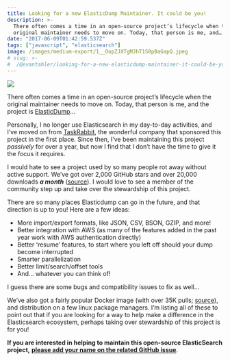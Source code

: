 ```yaml
---
title: Looking for a new ElasticDump Maintainer. It could be you!
description: >-
  There often comes a time in an open-source project’s lifecycle when the
  original maintainer needs to move on. Today, that person is me, and…
date: "2017-06-09T01:42:59.537Z"
tags: ["javascript", "elasticsearch"]
image: /images/medium-export/1__OopZJXTgMJhT1S0pBaGapQ.jpeg
# slug: >-
#  /@evantahler/looking-for-a-new-elasticdump-maintainer-it-could-be-you-32a45fefb396
---
```


![](/images/medium-export/1__OopZJXTgMJhT1S0pBaGapQ.jpeg)

There often comes a time in an open-source project’s lifecycle when the original maintainer needs to move on. Today, that person is me, and the project is [ElasticDump](https://github.com/taskrabbit/elasticsearch-dump)…

Personally, I no longer use Elasticsearch in my day-to-day activities, and I’ve moved on from [TaskRabbit](https://www.taskrabbit.com), the wonderful company that sponsored this project in the first place. Since then, I’ve been maintaining this project _passively_ for over a year, but now I find that I don’t have the time to give it the focus it requires.

I would hate to see a project used by so many people rot away without active support. We’ve got over 2,000 GitHub stars and over 20,000 downloads **_a month_** ([source](https://www.npmjs.com/package/elasticdump)). I would love to see a member of the community step up and take over the stewardship of this project.

There are so many places Elasticdump can go in the future, and that direction is up to you! Here are a few ideas:

- More import/export formats, like JSON, CSV, BSON, GZIP, and more!
- Better integration with AWS (as many of the features added in the past year work with AWS authentication directly)
- Better ‘resume’ features, to start where you left off should your dump become interrupted
- Smarter parallelization
- Better limit/search/offset tools
- And… whatever you can think of!

I guess there are some bugs and compatibility issues to fix as well…

We’ve also got a fairly popular Docker image (with over 35K pulls; [source](https://hub.docker.com/v2/repositories/taskrabbit/elasticsearch-dump/)), and distribution on a few linux package managers. I’m listing all of these to point out that if you are looking for a way to help make a difference in the Elasticsearch ecosystem, perhaps taking over stewardship of this project is for you!

**If you are interested in helping to maintain this open-source ElasticSearch project,** [**please add your name on the related GitHub issue**](https://github.com/taskrabbit/elasticsearch-dump/issues/333).
